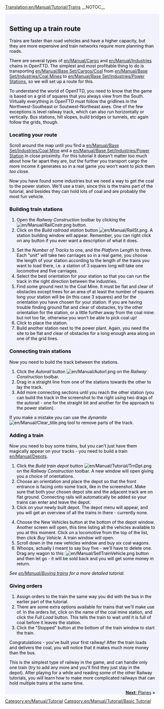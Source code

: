 [[Translation:en/Manual/Tutorial/Trains]]
{{en/Translation|origin= en/Manual/Tutorial/Trains
|from  = en
|to    = ja
|Percentage = 0
}}
__NOTOC__
{{en/Tabs|5|3
|ja/Manual/Tutorial/Main Page|1. はじめに<!--
-->|ja/Manual/Tutorial/Buses|2. バス<!--
-->|ja/Manual/Tutorial/Trains|3. 鉄道<!--
-->|ja/Manual/Tutorial/Planes|4. 飛行機<!--
-->|ja/Manual/Tutorial/Conclusion|5. おわりに}}
<div style="padding:.5em 1em 1em 1em; border-top:none; background-color:#f1f2fe; color:#000;">
{{en/Manual/Tutorial/Navigation}}
==Setting up a train route==
Trains are faster than road vehicles and have a higher capacity, but they are more expensive and train networks require more planning than roads.

There are several types of [[en/Manual/Cargo]] and [[en/Manual/Industries]] chains in OpenTTD. The simplest and most profitable thing to do is transporting [[en/Manual/Base Set/Cargos/Coal]] from [[en/Manual/Base Set/Industries/Coal Mine]]s to [[en/Manual/Base Set/Industries/Power Station]]s, so we will set up a route for this.

To understand the world of OpenTTD, you need to know that the game is based on a grid of squares that you always view from the South. Virtually everything in OpenTTD must follow the gridlines in the Northwest-Southeast or Soutwest-Northeast axes. One of the few exceptions is level railway track, which can also run horizontally or vertically. Bus stations, hill slopes, build bridges or tunnels, etc again follow the grids, though.  

===Locating your route===
Scroll around the map until you find a [[en/Manual/Base Set/Industries/Coal Mine]] and a [[en/Manual/Base Set/Industries/Power Station]] in close proximity.  For this tutorial it doesn't matter too much about how far apart they are, but the further you transport cargo the more income it generates so in a real game you won't want to pick them ''too'' close.
{{en/Phototable|[[File:en/Manual/Tutorial/Tutorial1.png|400px]]|Power station with nearby coal mine.|none}}

Now you have found some industries but we need a way to get the coal to the power station.  We'll use a train, since this is the trains part of the tutorial, and besides they can hold lots of coal and are probably the most fun vehicle. 

===Building train stations===
{{en/Phototable|[[File:en/Manual/Railroad Construction.png]]|Railway Construction toolbar.|none|6=:}}
#Open the ''Railway Construction'' toolbar by clicking the [[File:en/Manual/RailCnstr.png]] button.
#Click on the ''Build railroad station'' button [[File:en/Manual/RailSt.png]]. A station building window will appear. Remember, you can right click on any button if you ever want a description of what it does.
{{en/Phototable|[[File:en/Manual/Stationgui.png]]|Train station selection window.|none|6=:}}
<ol start="3">
<li>Set the ''Number of Tracks'' to one, and the ''Platform Length'' to three. Each "unit" will take two carriages so in a real game, you choose the length of your station according to the length of the trains you want to load there, i.e. a station of 3 squares long will take one locomotive and five carriages.
<li>Select the best orientation for your station so that you can run the track in the right direction between the industries.
<li>Find some ground next to the Coal Mine.  It must be flat and clear of obstacles except trees for an area of at least the number of squares long your station will be (in this case 3 squares) and for the orientation you have chosen for your station.  If you are having trouble finding ground flat and clear of obstacles, try the other orientation for the station, or a little further away from the coal mine: but not too far, otherwise you won't be able to pick coal up!    
<li>Click to place the station.  
<li>Build another station next to the power plant.  Again, you need the site to be flat and clear of obstacles for a long enough area along on one of the grid lines.
</ol>
{{en/Phototable|[[File:en/Manual/Tutorial/Tutorial2.png|400px]]|Your stations next to industries.|none|6=:}}

===Connecting train stations===
Now you need to build the track between the stations. 

#Click the ''Autorail'' button [[File:en/Manual/Autorl.png]] on the ''Railway Construction'' toolbar.
#Drag in a straight line from one of the stations towards the other to lay the track.  
#Add more connecting sections until you reach the other station (you can build the track in the screenshot to the right using two drags of the autorail - one for the straight bit and another for the approach to the power station).
{{en/Phototable|[[File:en/Manual/Tutorial/Tutorial3.png|400px]]|Connected stations.|none|6=:}}

If you make a mistake you can use the ''dynamite'' [[File:en/Manual/Clear title.png]] tool to remove parts of the track.

===Adding a train===
Now you need to buy some trains, but you can't just have them magically appear on your tracks - you need to build a train [[en/Manual/Depots]].

#Click the ''Build train depot'' button [[File:en/Manual/Tutorial/TrnDpt.png]] on the ''Railway Construction'' toolbar. A new window will open giving you a choice of orientations. 
#Choose an orientation and place the depot so that the front entrance is facing onto some track, like in the screenshot. Make sure that both your chosen depot site and the adjacent track are on flat ground. Connecting rails will automatically be added so your trains can enter and leave the depot.
#Click on your newly built depot. The depot menu will appear, and you will get an overview of all the trains in there - currently none.
{{en/Phototable|[[File:en/Manual/Tutorial/Tutorial4.png|400px]]|The depot window|none|6=:}}
<ol start="4">
<li>Choose the New Vehicles button at the bottom of the depot window. Another screen will open, this time listing all the vehicles available to you at this moment. Click on a locomotive from the top of the list, then click ''Buy Vehicle''. A train window will open.
<li>Scroll down in the new vehicles window and buy six coal wagons.  
<li>Whoops, actually I meant to say buy five - we'll have to delete one. Drag any wagon to this: [[File:en/Manual/SellTrainVehicle.png]] button and then let go - it will be sold back and you will get some money in return.
</ol>
''See [[en/Manual/Buying trains]] for a more detailed tutorial.''

===Giving orders===
#Assign orders to the train the same way you did with the bus in the earlier part of the tutorial.
#There are some extra options available for trains that we'll make use of. In the orders list, click on the name of the coal mine station, and click the ''Full Load'' button. This tells the train to wait until it is full of coal before it leaves the station.
#Click the "Stopped" button at the bottom of the train window to start the train.

Congratulations - you've built your first railway! After the train loads and delivers the coal, you will notice that it makes much more money than the bus.

This is the simplest type of railway in the game, and can handle only one train (try to add any more and you'll find they just stay in the depot).  After playing for a while and reading some of the other Railway tutorials, you will learn how to make more complicated railways that can hold multiple trains at the same time.

<span style="float: right">[[en/Manual/Tutorial/Planes|'''Next''': Planes]] &raquo;</span>
</div>
[[Category:en/Manual/Tutorial]]
[[Category:en/Manual/Tutorial/Basic Tutorial]]